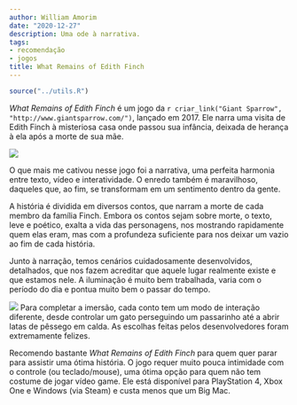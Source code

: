 ```yaml
---
author: William Amorim
date: "2020-12-27"
description: Uma ode à narrativa.
tags:
- recomendação
- jogos
title: What Remains of Edith Finch
---
```


```r
source("../utils.R")
```


*What Remains of Edith Finch* é um jogo da `r criar_link("Giant Sparrow", "http://www.giantsparrow.com/")`, lançado em 2017. Ele narra uma visita de Edith Finch à misteriosa casa onde passou sua infância, deixada de herança à ela após a morte de sua mãe.


![](../../images/blog/what-remains-1.jpg)

O que mais me cativou nesse jogo foi a narrativa, uma perfeita harmonia entre texto, vídeo e interatividade. O enredo também é maravilhoso, daqueles que, ao fim, se transformam em um sentimento dentro da gente.

A história é dividida em diversos contos, que narram a morte de cada membro da família Finch. Embora os contos sejam sobre morte, o texto, leve e poético, exalta a vida das personagens, nos mostrando rapidamente quem elas eram, mas com a profundeza suficiente para nos deixar um vazio ao fim de cada história. 

Junto à narração, temos cenários cuidadosamente desenvolvidos, detalhados, que nos fazem acreditar que aquele lugar realmente existe e que estamos nele. A iluminação é muito bem trabalhada, varia com o período do dia e pontua muito bem o passar do tempo.

![](../../images/blog/what-remains-2.jpg)
Para completar a imersão, cada conto tem um modo de interação diferente, desde controlar um gato perseguindo um passarinho até a abrir latas de pêssego em calda. As escolhas feitas pelos desenvolvedores foram extremamente felizes.

Recomendo bastante *What Remains of Edith Finch* para quem quer parar para assistir uma ótima história. O jogo requer muito pouca intimidade com o controle (ou teclado/mouse), uma ótima opção para quem não tem costume de jogar vídeo game. Ele está disponível para PlayStation 4, Xbox One e Windows (via Steam) e custa menos que um Big Mac.


